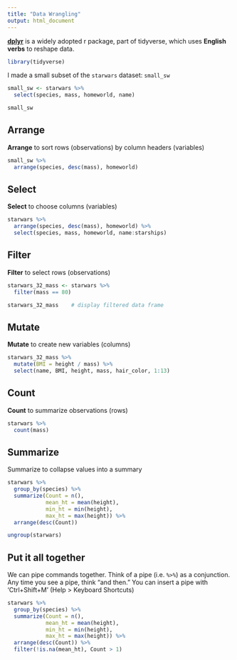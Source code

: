 ```yaml
---
title: "Data Wrangling"
output: html_document
---
```


**[dplyr](http://dplyr.tidyverse.org/)** is a widely adopted r package, part of tidyverse, which uses **English verbs** to reshape data.

```r
library(tidyverse)
```

I made a small subset of the `starwars` dataset:  `small_sw`

```r

small_sw <- starwars %>% 
  select(species, mass, homeworld, name)
```

```r
small_sw
```

## Arrange


**Arrange** to sort rows (observations) by column headers (variables)

```r
small_sw %>% 
  arrange(species, desc(mass), homeworld)
```

## Select

**Select** to choose columns (variables)

```r
starwars %>% 
  arrange(species, desc(mass), homeworld) %>% 
  select(species, mass, homeworld, name:starships)
```


## Filter

**Filter** to select rows (observations)

```r
starwars_32_mass <- starwars %>% 
  filter(mass == 80)

starwars_32_mass    # display filtered data frame

```

## Mutate

**Mutate** to create new variables (columns) 

```r
starwars_32_mass %>% 
  mutate(BMI = height / mass) %>% 
  select(name, BMI, height, mass, hair_color, 1:13)
```

## Count

**Count** to summarize observations (rows)

```r
starwars %>% 
  count(mass)
```

## Summarize
Summarize to collapse values into a summary

```r
starwars %>% 
  group_by(species) %>% 
  summarize(Count = n(), 
            mean_ht = mean(height), 
            min_ht = min(height), 
            max_ht = max(height)) %>% 
  arrange(desc(Count))
```

```r
ungroup(starwars)
```


## Put it all together

We can pipe commands together.  Think of a pipe (i.e. `%>%`) as a conjunction.  Any time you see a pipe, think "and then."  You can insert a pipe with 'Ctrl+Shift+M' (Help > Keyboard Shortcuts)

```r
starwars %>% 
  group_by(species) %>% 
  summarize(Count = n(), 
            mean_ht = mean(height), 
            min_ht = min(height), 
            max_ht = max(height)) %>% 
  arrange(desc(Count)) %>% 
  filter(!is.na(mean_ht), Count > 1)
```
